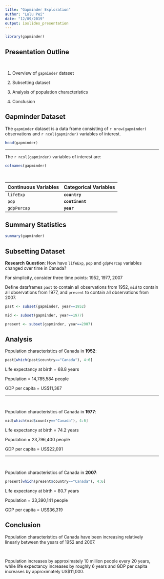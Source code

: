 ---
title: "Gapminder Exploration"
author: "Lulu Pei"
date: "12/09/2019"
output: ioslides_presentation
---

```{r, include=FALSE}
library(gapminder)
```

## Presentation Outline

<br>

1. Overview of `gapminder` dataset

2. Subsetting dataset

3. Analysis of population characteristics

4. Conclusion


## Gapminder Dataset

The `gapminder` dataset is a data frame consisting of `r nrow(gapminder)` observations and `r ncol(gapminder)` variables of interest. 

```{r, echo = TRUE, comment = NA}
head(gapminder)
```


***
The `r ncol(gapminder)` variables of interest are:

```{r, comment = NA}
colnames(gapminder)
```

<br>

Continuous Variables | Categorical Variables
-------------------- | ---------------------
`lifeExp` | **`country`**
`pop` | **`continent`**
`gdpPercap` | **`year`**


## Summary Statistics

```{r, comment = NA}
summary(gapminder)
```


## Subsetting Dataset

**Research Question**: How have `lifeExp`, `pop` and `gdpPercap` variables changed over time in Canada?

For simplicity, consider three time points: 1952, 1977, 2007

Define dataframes `past` to contain all observations from 1952, `mid` to contain all observations from 1977, and `present` to contain all observations from 2007.

```{r}
past <- subset(gapminder, year==1952)

mid <- subset(gapminder, year==1977)

present <- subset(gapminder, year==2007)
```

## Analysis

Population characteristics of Canada in **1952**:

```{r, comment=NA}
past[which(past$country=="Canada"), 4:6]
```

Life expectancy at birth = 68.8 years

Population = 14,785,584 people

GDP per capita = US$11,367

***

<br>

Population characteristics of Canada in **1977**:

```{r, comment=NA}
mid[which(mid$country=="Canada"), 4:6]
```

Life expectancy at birth = 74.2 years

Population = 23,796,400 people

GDP per capita = US$22,091

***

<br>

Population characteristics of Canada in **2007**:

```{r, comment=NA}
present[which(present$country=="Canada"), 4:6]
```

Life expectancy at birth = 80.7 years

Population = 33,390,141 people

GDP per capita = US$36,319


## Conclusion

Population characteristics of Canada have been increasing relatively linearly between the years of 1952 and 2007.

<br>

Population increases by approximately 10 million people every 20 years, while life expectancy increases by roughly 6 years and GDP per capita increases by approximately US$11,000.
